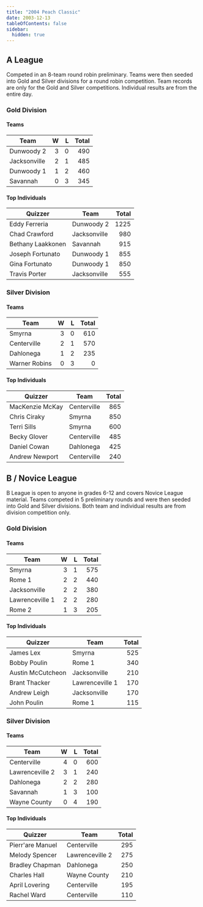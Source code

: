 ```yaml
---
title: "2004 Peach Classic"
date: 2003-12-13
tableOfContents: false
sidebar:
  hidden: true
---
```


## A League

Competed in an 8-team round robin preliminary. Teams were then seeded into Gold and Silver divisions for a round robin competition.
Team records are only for the Gold and Silver competitions. Individual results are from the entire day.

### Gold Division

#### Teams

| Team         |    W |    L | Total |
| ------------ | ---: | ---: | ----: |
| Dunwoody 2   |    3 |    0 |   490 |
| Jacksonville |    2 |    1 |   485 |
| Dunwoody 1   |    1 |    2 |   460 |
| Savannah     |    0 |    3 |   345 |

#### Top Individuals

| Quizzer           | Team         | Total |
| ----------------- | ------------ | ----: |
| Eddy Ferreria     | Dunwoody 2   |  1225 |
| Chad Crawford     | Jacksonville |   980 |
| Bethany Laakkonen | Savannah     |   915 |
| Joseph Fortunato  | Dunwoody 1   |   855 |
| Gina Fortunato    | Dunwoody 1   |   850 |
| Travis Porter     | Jacksonville |   555 |

### Silver Division

#### Teams

| Team          |    W |    L | Total |
| ------------- | ---: | ---: | ----: |
| Smyrna        |    3 |    0 |   610 |
| Centerville   |    2 |    1 |   570 |
| Dahlonega     |    1 |    2 |   235 |
| Warner Robins |    0 |    3 |     0 |

#### Top Individuals

| Quizzer         | Team        | Total |
| --------------- | ----------- | ----: |
| MacKenzie McKay | Centerville |   865 |
| Chris Ciraky    | Smyrna      |   850 |
| Terri Sills     | Smyrna      |   600 |
| Becky Glover    | Centerville |   485 |
| Daniel Cowan    | Dahlonega   |   425 |
| Andrew Newport  | Centerville |   240 |

## B / Novice League

B League is open to anyone in grades 6-12 and covers Novice League material. Teams competed in 5 preliminary rounds and were then seeded into Gold and Silver divisions.
Both team and individual results are from division competition only.

### Gold Division

#### Teams

| Team            |    W |    L | Total |
| --------------- | ---: | ---: | ----: |
| Smyrna          |    3 |    1 |   575 |
| Rome 1          |    2 |    2 |   440 |
| Jacksonville    |    2 |    2 |   380 |
| Lawrenceville 1 |    2 |    2 |   280 |
| Rome 2          |    1 |    3 |   205 |

#### Top Individuals

| Quizzer           | Team            | Total |
| ----------------- | --------------- | ----: |
| James Lex         | Smyrna          |   525 |
| Bobby Poulin      | Rome 1          |   340 |
| Austin McCutcheon | Jacksonville    |   210 |
| Brant Thacker     | Lawrenceville 1 |   170 |
| Andrew Leigh      | Jacksonville    |   170 |
| John Poulin       | Rome 1          |   115 |

### Silver Division

#### Teams

| Team            |    W |    L | Total |
| --------------- | ---: | ---: | ----: |
| Centerville     |    4 |    0 |   600 |
| Lawrenceville 2 |    3 |    1 |   240 |
| Dahlonega       |    2 |    2 |   280 |
| Savannah        |    1 |    3 |   100 |
| Wayne County    |    0 |    4 |   190 |

#### Top Individuals

| Quizzer          | Team            | Total |
| ---------------- | --------------- | ----: |
| Pierr'are Manuel | Centerville     |   295 |
| Melody Spencer   | Lawrenceville 2 |   275 |
| Bradley Chapman  | Dahlonega       |   250 |
| Charles Hall     | Wayne County    |   210 |
| April Lovering   | Centerville     |   195 |
| Rachel Ward      | Centerville     |   110 |

